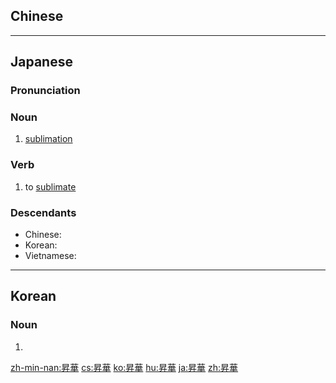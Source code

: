{{also|升华|升華}}
==Chinese==
{{zh-see|升華|v}}

----

==Japanese==
{{wikipedia|lang=ja}}
{{ja-kanjitab|しょう|か|yomi=o}}

===Pronunciation===
{{ja-pron|acc=0|y=ko|しょうか}}

===Noun===
{{ja-noun|しょうか|hhira=しようくわ}}

# [[sublimation]]

===Verb===
{{ja-verb-suru|しょうか}}

# to [[sublimate]]

===Descendants===
* Chinese: {{zh-l|升華}}
* Korean: {{ko-l|승화}}
* Vietnamese: {{vi-l|thăng hoa}}

{{C|ja|Chemical processes|Weather|Psychology|Philosophy|sort=しょうか}}

----

==Korean==
{{ko-hanjatab}}

===Noun===
{{ko-noun|mr=sŭnghwa|y=sunghwa|hangeul=승화}}

# {{hanja form of|승화|[[sublimation]]}}

[[zh-min-nan:昇華]]
[[cs:昇華]]
[[ko:昇華]]
[[hu:昇華]]
[[ja:昇華]]
[[zh:昇華]]